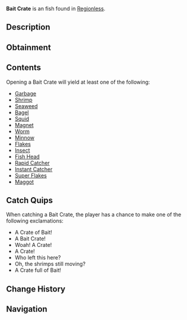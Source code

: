 {{FishInfobox
|image          = Bait Crate.png
|rarity         = Uncommon
|sea            = First Sea
|location       = [[Regionless]]
|sublocation    = 
|sources        = Fishing Rod
|radar_location = 
|xp             = 40
|weather        = 
|time           = 
|season         = 
|bait           = Magnet
|base_weight    = 8
|base_value     = 75
|weight_range   = 0
|base_chance    = 15
|base_resil     = 120
}}
'''Bait Crate''' is an {{Rarity|Uncommon}} fish found in [[Regionless]].

== Description ==
{{Description|A wooden crate with fabric over top to preserve the bait inside. Seemingly lost from a fishing boat of some kind. The bait is still alive and fresh. Therefore, finders keepers?- Opening it might give you an array of common and rare baits!|Bestiary Entry}}

== Obtainment ==
{{Description|Fallen off of a fishing boat.|Bestiary Hint}}
{{Fish Availability|
Ancient Archives
Ancient Isle/Algae Hunt
Ancient Isle/Surrounding Ocean
Atlantis/Ancient Kraken Hunt
Atlantis/Ethereal Abyss
Atlantis/Kraken Hunt
Atlantis/Kraken Pool
Atlantis/Poseidon Temple
Atlantis/Sunken Depths
Atlantis/Surrounding Ocean
Atlantis/Zeus's Rod Room
Cryogenic Canal
FischFright/Frightful Pool
Forsaken Shores/Algae Hunt
Forsaken Shores/Coral Reef
Forsaken Shores/Freshwater Pond
Forsaken Shores/Surrounding Ocean
Frigid Cavern
Glacial Grotto
Golden Tide
Grand Reef
LEGO Pool/Studolodon Hunt
Lovestorm/Normal
Lovestorm/Supercharged
Lucky Event/Blarney McBreeze
Lucky Event/O'Mango Goldgrin
Lucky Event/Plumrick O'Luck
Lucky Event/Rowdy McCharm
Lucky Event/Sunny O'Coin
Megalodon Hunt/Eclipse and Weekend
Megalodon Hunt/Normal
Moosewood/Docks
Moosewood/Seaweed and Mini-Island
Moosewood/Surrounding Ocean
Mushgrove Swamp
Mushgrove Swamp/Algae Hunt
Northern Summit/Surrounding Ocean
Ocean
Ocean/Deep Ocean
Ocean/Harvesters Spike
Ocean/Strange Whirlpool
Ocean/The Arch
Orca Migration/Ancient
Orca Migration/Normal
Overgrowth Caves
Snowcap Island/Algae Hunt
Snowcap Island/Surrounding Ocean
Sunstone Island/Crate Cave
Vertigo/Vertigos Dip
Whale Migration/Moby
Whale Migration/Normal
|top_rods      = 
Magnet Rod\367887.04\370943.05;
Krampus's Rod\279427.51\210123.43;
Training Rod\279048.37\289478.26;
Magma Rod\271624.07\204255.41;
Plastic Rod\249051.22\186771.75;
Flimsy Rod\246978.13\370006.05;
Leviathan's Fang Rod\200800.15\320864.32;
Astralhook Rod\179464.41\298304.95;
No-Life Rod\191349.51\295080.7;
Trident Rod\193761.92\243673;
Free Spirit Rod\192986.97\242698.44;
Challenger's Rod\182218.36\281092.77;
Zeus Rod\181528.51\263115.24;
Verdant Shear Rod\180504.13\261934.36;
Blazebringer Rod\179024.98\250548.65;
Seraphic Rod\178723.07\287341.58;
Rod Of The Depths\177687.07\259297.03;
Rod Of The Forgotten Fang\177499.52\281924.65;
Ethereal Prism Rod\176788.75\291341.42;
Rod Of The Exalted One\174472.81\263250.52;
Volcanic Rod\173988.1\208256.55;
Depthseeker Rod\172954.99\236373.18;
Avalanche Rod\170848.36\214847.09;
Steady Rod\59783.76\69721.81
|recommended   = Magnet Rod
}}

== Contents ==
Opening a Bait Crate will yield at least one of the following:
* [[Bait#Garbage|Garbage]]
* [[Bait#Shrimp|Shrimp]]
* [[Bait#Seaweed|Seaweed]]
* [[Bait#Bagel|Bagel]]
* [[Bait#Squid|Squid]]
* [[Bait#Magnet|Magnet]]
* [[Bait#Worm|Worm]]
* [[Bait#Minnow|Minnow]]
* [[Bait#Flakes|Flakes]]
* [[Bait#Insect|Insect]]
* [[Bait#Fish Head|Fish Head]]
* [[Bait#Rapid Catcher|Rapid Catcher]]
* [[Bait#Instant Catcher|Instant Catcher]]
* [[Bait#Super Flakes|Super Flakes]]
* [[Bait#Maggot|Maggot]]

== Catch Quips ==
When catching a Bait Crate, the player has a chance to make one of the following exclamations:
* A Crate of Bait!
* A Bait Crate!
* Woah! A Crate!
* A Crate!
* Who left this here?
* Oh, the shrimps still moving?
* A Crate full of Bait!

== Change History ==
{{Change History|{{subst:Current Version}}}}

== Navigation ==
{{Fish Navbox|Regionless}}